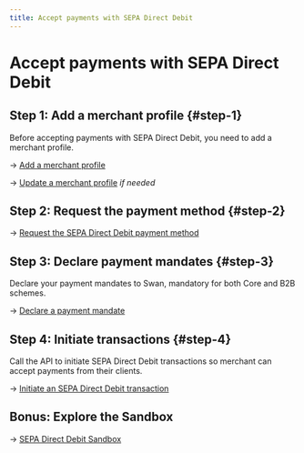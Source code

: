 ```yaml
---
title: Accept payments with SEPA Direct Debit
---
```


# Accept payments with SEPA Direct Debit

## Step 1: Add a merchant profile {#step-1}

Before accepting payments with SEPA Direct Debit, you need to add a merchant profile.

→ [Add a merchant profile](../profiles/guide-add.mdx)

→ [Update a merchant profile](../profiles/guide-update.mdx) _if needed_

## Step 2: Request the payment method {#step-2}

→ [Request the SEPA Direct Debit payment method](./guide-request.mdx)

## Step 3: Declare payment mandates {#step-3}

Declare your payment mandates to Swan, mandatory for both Core and B2B schemes.

→ [Declare a payment mandate](./guide-declare.mdx)

## Step 4: Initiate transactions {#step-4}

Call the API to initiate SEPA Direct Debit transactions so merchant can accept payments from their clients.

→ [Initiate an SEPA Direct Debit transaction](./guide-initiate.mdx)

## Bonus: Explore the Sandbox

→ [SEPA Direct Debit Sandbox](./sandbox.mdx)
